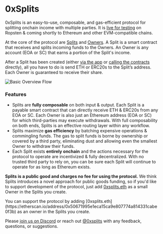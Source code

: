 
# 0xSplits

0xSplits is an easy-to-use, composable, and gas-efficient protocol for splitting
onchain income with multiple parties. It is
[live for testing](https://app.0xsplits.xyz/) on Ropsten & coming shortly to
Ethereum and other EVM-compatible chains.

At the core of the protocol are [Splits](/core-concepts/#split) and
[Owners](/core-concepts/#owner). A Split is a smart contract that receives and
splits incoming funds to the Owners. An Owner is any account (EOA or SC) that
earns a portion of the Split's income.

After a Split has been created (either
[via the app](/getting-started#using-the-app) or
[calling the contracts](/getting-started#calling-the-contracts) directly), all
you have to do is send ETH or ERC20s to the Split’s address. Each Owner is
guaranteed to receive their share.

<Bleed full>![Basic Overview Flow](/intro-flow.png)</Bleed>
### Features

- Splits are **fully composable** on both input & output. Each Split is a
  payable smart contract that can directly receive ETH & ERC20s from any EOA or
  SC. Each Owner is also just an Ethereum address (EOA or SC) for which
  third-parties may execute withdrawals. With full composability on both ends,
  Splits is an effective routing layer within any workflow.
- Splits maximize **gas efficiency** by batching expensive operations &
  commingling funds. The gas to split funds is borne by ownership or covered by
  a third party, eliminating dust and allowing even the smallest Owner to
  withdraw their funds.
- Each Split exists **entirely onchain** and the actions necessary for the
  protocol to operate are incentivized & fully decentralized. With no trusted
  third party to rely on, you can be sure each Split will continue to operate
  for as long as Ethereum exists.

**Splits is a public good and charges no fee for using the protocol.** We think
Splits introduces a novel approach for public goods funding, so if you'd like to
support development of the protocol, just add
[0xsplits.eth](https://etherscan.io/address/0x50671995e1eca15ca9e807774a814331cabe0f3b)
as a small Owner in the Splits you create.

<Callout emoji="⛑">
  You can support the protocol by adding
  [0xsplits.eth](https://etherscan.io/address/0x50671995e1eca15ca9e807774a814331cabe0f3b)
  as an owner in the Splits you create.
</Callout>

Please [join us on Discord](https://twitter.com/0xSplits) or reach out
[@0xsplits](https://twitter.com/0xSplits) with any feedback, questions, or
suggestions.
